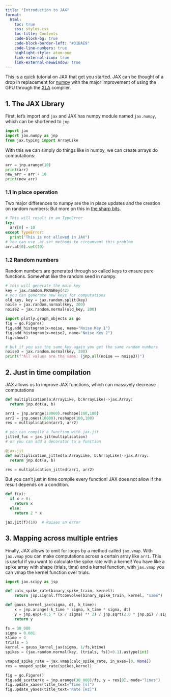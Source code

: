 ```yaml
---
title: "Introduction to JAX"
format:
  html:
    toc: true
    css: styles.css
    toc-title: Contents
    code-block-bg: true
    code-block-border-left: "#31BAE9"
    code-line-numbers: true
    highlight-style: atom-one
    link-external-icon: true
    link-external-newwindow: true
---
```


This is a quick tutorial on JAX that get you started. JAX can be thought of a
drop in replacement for [numpy](https://www.numpy.org) with the major
improvement of using the GPU through the [XLA](https://openxla.org) compiler.

## 1. The JAX Library

First, let's import and `jax` and JAX has numpy module named `jax.numpy`, which can be shortened to `jnp`

```python
import jax
import jax.numpy as jnp
from jax.typing import ArrayLike
```
With this we can simply do things like in numpy, we can create arrays do computations:

```python
arr = jnp.arange(10)
print(arr)
new_arr = arr + 10
print(new_arr)
```

### 1.1 In place operation

Two major differences to numpy are the in place updates and the creation on random numbers:
But more on this in [the sharp bits](https://docs.jax.dev/en/latest/notebooks/Common_Gotchas_in_JAX.html).

```python
# This will result in an TypeError
try:
  arr[0] = 10
except TypeError:
  print("This is not allowed in JAX")
# You can use .at.set methods to circumvent this problem
arr.at[0].set(10)
```

### 1.2 Random numbers

Random numbers are generated through so called keys to ensure pure functions.
Somewhat like the random seed in numpy.

```python
# this will generate the main key
key = jax.random.PRNGKey(42)
# you can generate new keys for computations
old_key, key = jax.random.split(key)
noise = jax.random.normal(key, 200)
noise2 = jax.random.normal(old_key, 200)

import plotly.graph_objects as go
fig = go.Figure()
fig.add_histogram(x=noise, name="Noise Key 1")
fig.add_histogram(x=noise2, name="Noise Key 2")
fig.show()

```
```python
# but if you use the same key again you get the same random numbers
noise3 = jax.random.normal(key, 200)
print(f"All values are the same: {jnp.all(noise == noise3)}")
```

## 2. Just in time compilation

JAX allows us to improve JAX functions, which can massively decrease computations

```python
def multiplication(a:ArrayLike, b:ArrayLike)->jax.Array:
  return jnp.dot(a, b)

arr1 = jnp.arange(10000).reshape(100,100)
arr2 = jnp.ones(10000).reshape(100,100)
res = multiplication(arr1, arr2)

# you can compile a function with jax.jit
jitted_fuc = jax.jit(multiplication)
# or you can add a decorator to a function

@jax.jit
def multiplication_jitted(a:ArrayLike, b:ArrayLike)->jax.Array:
  return jnp.dot(a, b)

res = multiplication_jitted(arr1, arr2)
```

:::{.callout-warning}
But you can't just in time compile every function! JAX does not allow if the result depends on a condition.
```python
def f(x):
  if x > 0:
    return x
  else:
    return 2 * x

jax.jit(f)(10)  # Raises an error
```
:::

## 3. Mapping across multiple entries

Finally, JAX allows to omit for loops by a method called `jax.vmap`.
With `jax.vmap` you can make computations across a certain array like `arr1`.
This is useful if you want to calculate the spike rate with a kernel!
You have like a spike array with shape (trials, time) and a kernel function,
with `jax.vmap` you can vmap the kernel function over trials.

```python
import jax.scipy as jsp

def calc_spike_rate(binary_spike_train, kernel):
    return jsp.signal.fftconvolve(binary_spike_train, kernel, "same")

def gauss_kernel_jax(sigma, dt, k_time):
    x = jnp.arange(-k_time * sigma, k_time * sigma, dt)
    y = jnp.exp(-0.5 * (x / sigma) ** 2) / jnp.sqrt(2.0 * jnp.pi) / sigma
    return y

fs = 30_000
sigma = 0.001
ktime = 4
trials = 5
kernel = gauss_kernel_jax(sigma, 1/fs,ktime)
spikes = (jax.random.normal(key, (trials, fs))<0.1).astype(int)

vmaped_spike_rate = jax.vmap(calc_spike_rate, in_axes=[0, None])
res = vmaped_spike_rate(spikes,kernel)

fig = go.Figure()
fig.add_scatter(x = jnp.arange(30_000)/fs, y = res[0], mode="lines")
fig.update_xaxes(title_text="Time [s]")
fig.update_yaxes(title_text="Rate [Hz]")
```

